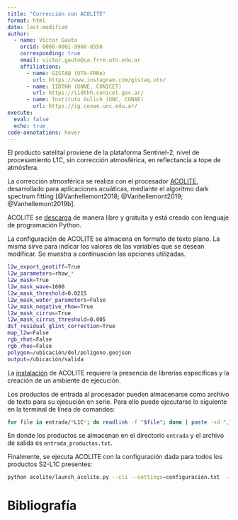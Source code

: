 ```yaml
---
title: "Corrección con ACOLITE"
format: html
date: last-modified
author:
  - name: Víctor Gauto
    orcid: 0000-0001-9960-8558
    corresponding: true
    email: victor.gauto@ca.frre.utn.edu.ar
    affiliations:
      - name: GISTAQ (UTN-FRRe)
        url: https://www.instagram.com/gistaq.utn/
      - name: IIDTHH (UNNE, CONICET)
        url: https://iidthh.conicet.gov.ar/
      - name: Instituto Gulich (UNC, CONAE)
        url: https://ig.conae.unc.edu.ar/
execute:
  eval: false
  echo: true
code-annotations: hover
---
```


El producto satelital proviene de la plataforma Sentinel-2, nivel de procesamiento L1C, sin corrección atmosférica, en reflectancia a tope de atmósfera.

La corrección atmosférica se realiza con el procesador [ACOLITE](https://github.com/acolite/acolite), desarrollado para aplicaciones acuáticas, mediante el algoritmo dark spectrum fitting [@Vanhellemont2018; @Vanhellemont2019; @Vanhellemont2019b].

ACOLITE se [descarga](https://github.com/acolite/acolite/releases) de manera libre y gratuita y está creado con lenguaje de programación Python.

La configuración de ACOLITE se almacena en formato de texto plano. La misma sirve para indicar los valores de las variables que se desean modificar. Se muestra a continuación las opciones utilizadas.

```bash
l2w_export_geotiff=True
l2w_parameters=rhow_*
l2w_mask=True
l2w_mask_wave=1600
l2w_mask_threshold=0.0215
l2w_mask_water_parameters=False
l2w_mask_negative_rhow=True
l2w_mask_cirrus=True
l2w_mask_cirrus_threshold=0.005
dsf_residual_glint_correction=True
map_l2w=False
rgb_rhot=False
rgb_rhos=False
polygon=/ubicación/del/polígono.geojson
output=/ubicación/salida
```

La [instalación](https://github.com/acolite/acolite?tab=readme-ov-file#dependencies) de ACOLITE requiere la presencia de librerías específicas y la creación de un ambiente de ejecución.

Los productos de entrada al procesador pueden almacenarse como archivo de texto para su ejecución en serie. Para ello puede ejecutarse lo siguiente en la terminal de línea de comandos:

```bash
for file in entrada/*L1C*; do readlink -f "$file"; done | paste -sd "," > entrada_productos.txt
```

En donde los productos se almacenan en el directorio `entrada` y el archivo de salida es `entrada_productos.txt`.

Finalmente, se ejecuta ACOLITE con la configuración dada para todos los productos S2-L1C presentes:

```bash
python acolite/launch_acolite.py --cli --settings=configuración.txt  --inputfile=entrada_productos.txt
```

# Bibliografía

::: {#refs}
:::
